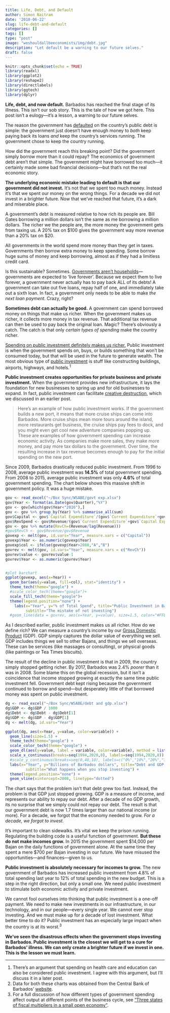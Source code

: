 ```yaml
---
title: Life, Debt, and Default
author: Simon Naitram
date: '2018-06-22'
slug: life-debt-and-default
categories: []
tags: []
type: "post"
image: "weshouldallbeeconomists/img/debt.jpg"
description: "Let default be a warning to our future selves."
draft: false
---
```


```r
knitr::opts_chunk$set(echo = TRUE)
library(readxl)
library(ggplot2)
library(reshape2)
library(directlabels)
library(ggtech)
library(dplyr)
```

**Life, debt, and now default.** Barbados has reached the final stage of its illness. This isn't our sob story. This is the tale of how we got here. This post isn't a eulogy---it's a lesson, a warning to our future selves. 

The reason the government has [defaulted](https://www.ft.com/content/1e6db984-6839-11e8-8cf3-0c230fa67aec){target="_blank"} on the country's public debt is simple: the government just doesn't have enough money to *both* keep paying back its loans *and* keep the country's services running. The government chose to keep the country running.

How did the government reach this breaking point? Did the government simply borrow more than it could repay? The economics of government debt aren't that simple. The government might have borrowed too much---it certainly made some bad financial decisions---but that's not the real economic story.

**The underlying economic mistake leading to default is that our government did not invest.** It's not that we spent too much money. Instead it's that we spent our money on the wrong things. For a decade we did not invest in a brighter future. Now that we've reached that future, it's a dark and miserable place.

A government's debt is measured relative to how rich its people are. Bill Gates borrowing a million dollars isn't the same as me borrowing a million dollars. The richer we the people are, the more money the government gets from taxing us. A 20% tax on $100 gives the government way more revenue than a 20% tax on \$20.

All governments in the world spend more money than they get in taxes. Governments then borrow extra money to keep spending. Some borrow huge sums of money and keep borrowing, almost as if they had a limitless credit card.

Is this sustainable? Sometimes. [Governments aren't households](https://www.washingtonpost.com/blogs/wonkblog/post/the_government_is_not_a_household_and_shouldnt_be_run_like_one/2011/04/13/AF21jOjD_blog.html?noredirect=on&utm_term=.6bd0e605e5f7){target="_blank"}---governments are expected to 'live forever'. Because we expect them to live forever, a government never actually has to pay back ALL of its debts! A government can take out five loans, repay half of one, and immediately take out a sixth loan. In fact, a government only needs to be able to make *the next loan payment*. Crazy, right?

**Sometimes debt can actually be good.** A government can spend borrowed money on things that make us richer. When the government makes us richer, it collects more money in tax revenue. That additional tax revenue can then be used to pay back the original loan. Magic? There's obviously a catch. The catch is that only *certain types of spending* make the country richer.

[Spending on public investment definitely makes us richer.](https://www.ft.com/content/9b591f98-4997-11e4-8d68-00144feab7de){target="_blank"} Public investment is when the government spends on, buys, or builds something that won't be consumed today, but that will be used in the future to generate wealth. The most obvious type of [public investment](https://www.britannica.com/topic/public-investment){target="_blank"} is stuff like constructing buildings, airports, highways, and hotels.^1^ 

**Public investment creates opportunities for private business and private investment.** When the government provides new infrastructure, it lays the foundation for new businesses to spring up and for old businesses to expand. In fact, public investment can facilitate [creative destruction](/weshouldallbeeconomists/2018/05/01/creative-destruction/){target="_blank"}, which we discussed in an earlier post.

> Here's an example of how public investment works. If the government builds a new port, it means that more cruise ships can come into Barbados. More cruise ships mean more tours around the island, more restaurants get business, the cruise ships pay fees to dock, and you might even get cool new adventure companies popping up. These are examples of how government spending can increase economic activity. As companies make more sales, they make more money, and pay more tax dollars to the government. Over time, the resulting increase in tax revenue becomes enough to pay for the initial spending on the new port.

Since 2009, Barbados drastically reduced public investment. From 1996 to 2008, average public investment was **14.5%** of total government spending. From 2008 to 2015, average public investment was only **4.6%** of total government spending. The chart below shows this massive shift in government policy. It was a huge mistake.

```r
gov <- read_excel("~/Box Sync/WSABE/govt exp.xlsx")
gov$Year <- format(as.Date(gov$Quarter),"%Y")
gov <- gov[which(gov$Year<"2016"),]
gov <- gov %>% group_by(Year) %>% summarise_all(sum)
gov$Capital <- gov$`Capital Expenditure`/(gov$`Current Expenditure`+gov$`Capital Expenditure`)
gov$RevSpend <- gov$Revenue/(gov$`Current Expenditure`+gov$`Capital Expenditure`)
gov <- gov %>% mutate(RevCh=(Revenue/lag(Revenue)))
#gov$RevCh <- gov$Revenue/gov$Revenue
govexp <- melt(gov, id.vars="Year", measure.vars = c("Capital"))
govexp$Year <- as.numeric(govexp$Year)
govexp$col <- ifelse(govexp$Year>2008,"A","B")
govrev <- melt(gov, id.vars="Year", measure.vars = c("RevCh"))
govrev$value <- govrev$value-1
govrev$Year <- as.numeric(govrev$Year)


#plot barchart
ggplot(govexp, aes(x=Year)) +
  geom_bar(aes(y=value, fill=col), stat="identity") +
  theme_tech(theme="google") +
  #scale_color_tech(theme="google")+
  scale_fill_tech(theme="google")+
  theme(legend.position="none") + 
    labs(x="Year", y="% of Total Spend", title="Public Investment in Barbados", 
         subtitle="The mistake of not investing")
  #geom_line(data = govrev, aes(x=Year, y=value), size=1.5, color="#FFBF03")
```

As I described earlier, public investment makes us all richer. How do we define rich? We can measure a country's income by our [Gross Domestic Product](http://edu.bankofengland.co.uk/knowledgebank/what-is-gdp/){target="_blank"} (GDP). GDP simply captures the dollar value of everything we sell. GDP includes things we sell to other Bajans, and things we sell overseas. These can be services (like massages or consulting), or physical goods (like paintings or Tea Times biscuits).

The result of the decline in public investment is that in 2009, the country simply stopped getting richer. By 2017, Barbados was 2.4% *poorer* than it was in 2008. Some blame this on the global recession, but it isn't a coincidence that income stopped growing at exactly the same time public investment fell. Government debt kept rising because the government continued to borrow and spend---but desperately little of that borrowed money was spent on public investment.

```r
dg <- read_excel("~/Box Sync/WSABE/debt and gdp.xlsx")
dg$GDP <- dg$GDP / 1000
dg$Debt <- dg$Debt - dg$Debt[1]
dg$GDP <- dg$GDP - dg$GDP[1]
dg <- melt(dg, id.vars="Year")

ggplot(dg, aes(x=Year, y=value, color=variable)) +
  geom_line(size=1.5) +
  theme_tech(theme="google") +
  scale_color_tech(theme="google") + 
  geom_dl(aes(y=value, label = variable, color=variable), method = list(cex = 1.5,"last.points")) + 
  scale_x_continuous(breaks=seq(1994,2020,8), labels=seq(1994,2020,8)) +
  #scale_y_continuous(breaks=seq(0,40,10), labels=c("0%","10%","20%","30%","40%")) +
  labs(x="Year", y="Billions of Barbados dollars", title="Debt and GDP in Barbados", 
         subtitle="What happens when you stop investing") +
  theme(legend.position="none") +
  geom_vline(xintercept=2008, linetype="dotted")
```
The chart says that the problem isn't that debt grew too fast. Instead, the problem is that GDP just stopped growing. GDP is a measure of income, and represents our ability to repay our debt. After a decade of no GDP growth, its no surprise that we simply could not repay our debt. The result is that our government debt is now 1.7 times larger than our national income (or more). For a decade, we forgot that the economy needed to grow. *For a decade, we forgot to invest.*

It's important to clean sidewalks. It's vital we keep the prison running. Regulating the building code is a useful function of government. **But these do not make incomes grow.** In 2015 the government spent \$14,000 per Bajan on the daily functions of government alone. At the same time they spent a mere \$700 per Bajan investing in our future. We have misused the opportunities---and finances---given to us.

**Public investment is absolutely necessary for incomes to grow.** The new government of Barbados has increased public investment from 4.8% of total spending last year to 12% of total spending in the new budget. This is a step in the right direction, but only a small one. We need public investment to stimulate both economic activity and private investment.

We cannot fool ourselves into thinking that public investment is a one-off payment. We need to make new investments in our infrastructure, in our technology, and in our people---every single year. We cannot ever stop investing. And we must make up for a decade of lost investment. What better time to do it? Public investment has an especially large impact when the country is at its worst.^3^

**We've seen the disastrous effects when the government stops investing in Barbados. Public investment is the closest we will get to a cure for Barbados' illness. We can only create a brighter future if we invest in one. This is the lesson we must learn.**


***

1. There's an argument that spending on health care and education can also be considered public investment. I agree with this argument, but I'll discuss it in a later post.
2. Data for both these charts was obtained from the Central Bank of Barbados' [website](www.centralbank.org.bb).
3. For a full discussion of how different types of government spending affect output at different points of the business cycle, see ["Three states of fiscal multipliers in a small open economy"](http://www.accessecon.com/Pubs/EB/2015/Volume35/EB-15-V35-I1-P76.pdf).